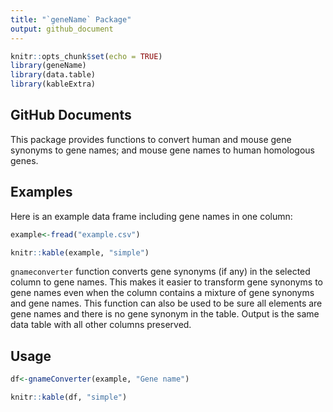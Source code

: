 ```yaml
---
title: "`geneName` Package"
output: github_document
---
```


```r
knitr::opts_chunk$set(echo = TRUE)
library(geneName)
library(data.table)
library(kableExtra)
```

## GitHub Documents

This package provides functions to convert human and mouse gene synonyms to gene names; and mouse gene names to human homologous genes.


## Examples

Here is an example data frame including gene names in one column:

```r
example<-fread("example.csv")
```

```r
knitr::kable(example, "simple")
```



`gnameconverter` function converts gene synonyms (if any) in the selected column to gene names. This makes it easier to transform gene synonyms to gene names even when the column contains a mixture of gene synonyms and gene names. This function can also be used to be sure all elements are gene names and there is no gene synonym in the table.
Output is the same data table with all other columns preserved.


## Usage

```r
df<-gnameConverter(example, "Gene name")
```

```r
knitr::kable(df, "simple")
```




